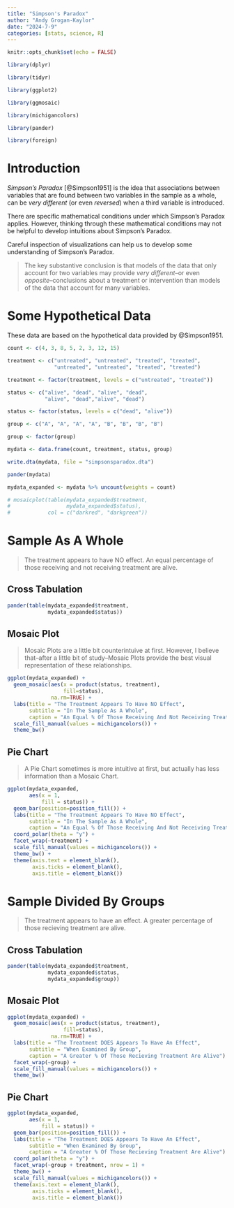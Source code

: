 ```yaml
---
title: "Simpson's Paradox"
author: "Andy Grogan-Kaylor"
date: "2024-7-9"
categories: [stats, science, R]
---
```


```r

knitr::opts_chunk$set(echo = FALSE)

library(dplyr)

library(tidyr)

library(ggplot2)

library(ggmosaic)

library(michigancolors)

library(pander)

library(foreign)

```

# Introduction

*Simpson's Paradox* [@Simpson1951] is the idea that associations between variables that are found between two variables in the sample as a whole, can be *very different* (or even *reversed*) when a third variable is introduced.

There are specific mathematical conditions under which Simpson's Paradox applies. However, thinking through these mathematical conditions may not be helpful to develop intuitions about Simpson's Paradox.

Careful inspection of visualizations can help us to develop some understanding of Simpson's Paradox.

> The key substantive conclusion is that models of the data that only account for two variables may provide *very different*--or even *opposite*--conclusions about a treatment or intervention than models of the data that account for many variables.

# Some Hypothetical Data

These data are based on the hypothetical data provided by @Simpson1951.

```r

count <- c(4, 3, 8, 5, 2, 3, 12, 15)

treatment <- c("untreated", "untreated", "treated", "treated",
               "untreated", "untreated", "treated", "treated")

treatment <- factor(treatment, levels = c("untreated", "treated"))

status <- c("alive", "dead", "alive", "dead",
            "alive", "dead","alive", "dead")

status <- factor(status, levels = c("dead", "alive"))

group <- c("A", "A", "A", "A", "B", "B", "B", "B")

group <- factor(group)

mydata <- data.frame(count, treatment, status, group)

write.dta(mydata, file = "simpsonsparadox.dta")

pander(mydata)

```

```r

mydata_expanded <- mydata %>% uncount(weights = count)

```

```r

# mosaicplot(table(mydata_expanded$treatment, 
#                  mydata_expanded$status),
#            col = c("darkred", "darkgreen"))

```

# Sample As A Whole

> The treatment appears to have NO effect. An equal percentage of those receiving and not receiving treatment are alive.

## Cross Tabulation

```r

pander(table(mydata_expanded$treatment, 
             mydata_expanded$status))

```

## Mosaic Plot

> Mosaic Plots are a little bit counterintuive at first. However, I believe that--after a little bit of study--Mosaic Plots provide the best visual representation of these relationships.

```r

ggplot(mydata_expanded) + 
  geom_mosaic(aes(x = product(status, treatment), 
                  fill=status), 
              na.rm=TRUE) +
  labs(title = "The Treatment Appears To Have NO Effect",
       subtitle = "In The Sample As A Whole",
       caption = "An Equal % Of Those Receiving And Not Receiving Treatment Are Alive") +
  scale_fill_manual(values = michigancolors()) +
  theme_bw()

```

## Pie Chart

> A Pie Chart sometimes is more intuitive at first, but actually has less information than a Mosaic Chart.

```r

ggplot(mydata_expanded,
       aes(x = 1, 
           fill = status)) +
  geom_bar(position=position_fill()) +
  labs(title = "The Treatment Appears To Have NO Effect",
       subtitle = "In The Sample As A Whole",
       caption = "An Equal % Of Those Receiving And Not Receiving Treatment Are Alive") +
  coord_polar(theta = "y") +
  facet_wrap(~treatment) +
  scale_fill_manual(values = michigancolors()) +
  theme_bw() +
  theme(axis.text = element_blank(),
        axis.ticks = element_blank(),
        axis.title = element_blank())

```

# Sample Divided By Groups

> The treatment appears to have an effect. A greater percentage of those recieving treatment are alive.

## Cross Tabulation

```r

pander(table(mydata_expanded$treatment, 
             mydata_expanded$status, 
             mydata_expanded$group))

```

## Mosaic Plot

```r

ggplot(mydata_expanded) + 
  geom_mosaic(aes(x = product(status, treatment), 
                  fill=status), 
              na.rm=TRUE) +
  labs(title = "The Treatment DOES Appears To Have An Effect",
       subtitle = "When Examined By Group",
       caption = "A Greater % Of Those Recieving Treatment Are Alive") +
  facet_wrap(~group) +
  scale_fill_manual(values = michigancolors()) +
  theme_bw()

```

## Pie Chart

```r

ggplot(mydata_expanded,
       aes(x = 1, 
           fill = status)) +
  geom_bar(position=position_fill()) +
  labs(title = "The Treatment DOES Appears To Have An Effect",
       subtitle = "When Examined By Group",
       caption = "A Greater % Of Those Recieving Treatment Are Alive") +
  coord_polar(theta = "y") +
  facet_wrap(~group + treatment, nrow = 1) +
  theme_bw() +
  scale_fill_manual(values = michigancolors()) +
  theme(axis.text = element_blank(),
        axis.ticks = element_blank(),
        axis.title = element_blank())

```


